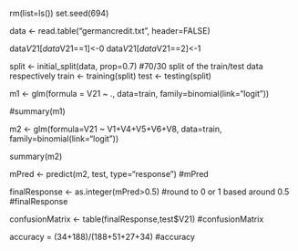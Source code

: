 rm(list=ls())
set.seed(694)

data <- read.table("germancredit.txt", header=FALSE)

data$V21[data$V21==1]<-0
data$V21[data$V21==2]<-1

split <- initial_split(data, prop=0.7) #70/30 split of the train/test data respectively
train <- training(split)
test <- testing(split)

m1 <- glm(formula = V21 ~ ., data=train, family=binomial(link="logit"))

#summary(m1)

m2 <- glm(formula=V21 ~ V1+V4+V5+V6+V8, data=train, family=binomial(link="logit"))

summary(m2)

mPred <- predict(m2, test, type="response")
#mPred

finalResponse <- as.integer(mPred>0.5) #round to 0 or 1 based around 0.5
#finalResponse

confusionMatrix <- table(finalResponse,test$V21)
#confusionMatrix

accuracy = (34+188)/(188+51+27+34)
#accuracy
